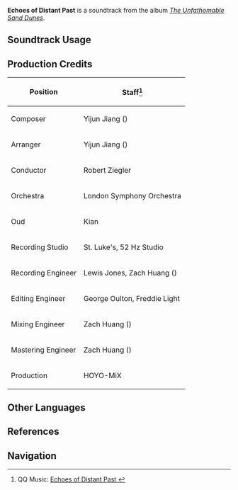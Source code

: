 {{Soundtrack Infobox
|image          = The Unfathomable Sand Dunes.png
|album          = The Unfathomable Sand Dunes
|disc           = 2
|number         = 72
|featured       =
|featured2      =
|featured3      =
|featured_disc  =
|featured_disc2 =
|featured_disc3 =
|youtube_id     = -Q6BMnuyE2E
|spotify_id     = 4KIw8xSWDHdKU8yQBrtiRv
|previous       = Fading Finality
|next           = Steps to Heptas
}}
'''Echoes of Distant Past''' is a soundtrack from the album ''[[The Unfathomable Sand Dunes]]''.

==Soundtrack Usage==
{{Soundtrack Usage}}

==Production Credits==
{| class="wikitable"
! Position
! Staff<ref>QQ Music: [https://y.qq.com/n/ryqq/songDetail/002SuDDe0OPbX6 Echoes of Distant Past {{zh|远逝的回响}}]</ref>
|-
! Composer
| Yijun Jiang ({{zh|姜以君}})
|-
! Arranger
| Yijun Jiang ({{zh|姜以君}})
|-
! Conductor
| Robert Ziegler
|-
! Orchestra
| London Symphony Orchestra
|-
! Oud
| Kian
|-
! Recording Studio
| St. Luke's, 52&nbsp;Hz Studio
|-
! Recording Engineer
| Lewis Jones, Zach Huang ({{zh|黄巍}})
|-
! Editing Engineer
| George Oulton, Freddie Light
|-
! Mixing Engineer
| Zach Huang ({{zh|黄巍}})
|-
! Mastering Engineer
| Zach Huang ({{zh|黄巍}})
|-
! Production
| HOYO-MiX
|}
<!--
==Gallery==
<gallery>
</gallery>
-->

==Other Languages==
{{Other Languages
|en      = Echoes of Distant Past
|zhs     = 远逝的回响
|zhs_rm  = Yuǎnshì de Huíxiǎng
|zht     = 遠逝的迴響
|zht_rm  = Yuǎnshì de Huíxiǎng
|zh_tl   = Long-Departed Echoes
|ja      = 遠ざかる響き
|ja_rm   = Toozakaru Hibiki
|ja_tl   = 
}}

==References==
{{Reflist}}

==Navigation==
{{Soundtrack Navbox|The Unfathomable Sand Dunes}}